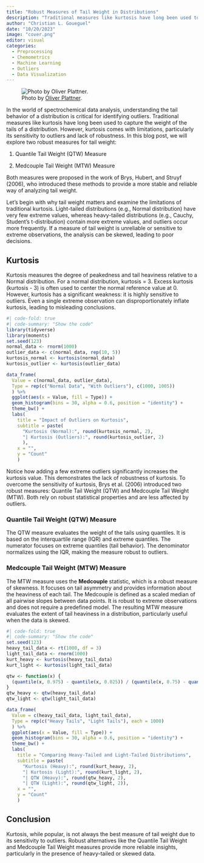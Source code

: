 ```yaml
---
title: "Robust Measures of Tail Weight in Distributions"
description: "Traditional measures like kurtosis have long been used to capture the weight of the tails of a distribution. However, kurtosis comes with limitations, particularly its sensitivity to outliers and lack of robustness. In this blog post, we will explore two robust measures for tail weight."
author: "Christian L. Goueguel"
date: "10/20/2023"
image: "cover.png"
editor: visual
categories:
  - Preprocessing
  - Chemometrics
  - Machine Learning
  - Outliers
  - Data Visualization
---
```


::: justified
![Photo by [Oliver Plattner](https://unsplash.com/photos/photography-of-bridge-WY302kitn7U?utm_content=creditShareLink&utm_medium=referral&utm_source=unsplash).](cover.png){fig-align="center"}

In the world of spectrochemical data analysis, understanding the tail behavior of a distribution is critical for identifying outliers. Traditional measures like kurtosis have long been used to capture the weight of the tails of a distribution. However, kurtosis comes with limitations, particularly its sensitivity to outliers and lack of robustness. In this blog post, we will explore two robust measures for tail weight:

1.  Quantile Tail Weight (QTW) Measure

2.  Medcouple Tail Weight (MTW) Measure

Both measures were proposed in the work of Brys, Hubert, and Struyf (2006), who introduced these methods to provide a more stable and reliable way of analyzing tail weight.

Let's begin with why tail weight matters and examine the limitations of traditional kurtosis. Light-tailed distributions (e.g., Normal distribution) have very few extreme values, whereas heavy-tailed distributions (e.g., Cauchy, Student's t-distribution) contain more extreme values, and outliers occur more frequently. If a measure of tail weight is unreliable or sensitive to extreme observations, the analysis can be skewed, leading to poor decisions.

## **Kurtosis**

Kurtosis measures the degree of peakedness and tail heaviness relative to a Normal distribution. For a normal distribution, kurtosis = 3. Excess kurtosis (kurtosis - 3) is often used to center the normal reference value at 0. However, kurtosis has a significant weakness: it is highly sensitive to outliers. Even a single extreme observation can disproportionately inflate kurtosis, leading to misleading conclusions.

```r
#| code-fold: true
#| code-summary: "Show the code"
library(tidyverse)
library(moments)
set.seed(123)
normal_data <- rnorm(1000)
outlier_data <- c(normal_data, rep(10, 5))
kurtosis_normal <- kurtosis(normal_data)
kurtosis_outlier <- kurtosis(outlier_data)

data_frame(
  Value = c(normal_data, outlier_data),
  Type = rep(c("Normal Data", "With Outliers"), c(1000, 1005))
  ) %>%
  ggplot(aes(x = Value, fill = Type)) +
  geom_histogram(bins = 30, alpha = 0.6, position = "identity") +
  theme_bw() +
  labs(
    title = "Impact of Outliers on Kurtosis",
    subtitle = paste(
      "Kurtosis (Normal):", round(kurtosis_normal, 2), 
      "| Kurtosis (Outliers):", round(kurtosis_outlier, 2)
      ), 
    x = "", 
    y = "Count"
    )
```

Notice how adding a few extreme outliers significantly increases the kurtosis value. This demonstrates the lack of robustness of kurtosis. To overcome the sensitivity of kurtosis, Brys et al. (2006) introduced two robust measures: Quantile Tail Weight (QTW) and Medcouple Tail Weight (MTW). Both rely on robust statistical properties and are less affected by outliers.

### **Quantile Tail Weight (QTW) Measure**

The QTW measure evaluates the weight of the tails using quantiles. It is based on the interquartile range (IQR) and extreme quantiles. The numerator focuses on extreme quantiles (tail behavior). The denominator normalizes using the IQR, making the measure robust to outliers.

### **Medcouple Tail Weight (MTW) Measure**

The MTW measure uses the **Medcouple** statistic, which is a robust measure of skewness. It focuses on tail asymmetry and provides information about the heaviness of each tail. The Medcouple is defined as a scaled median of all pairwise slopes between data points. It is robust to extreme observations and does not require a predefined model. The resulting MTW measure evaluates the extent of tail heaviness in a distribution, particularly useful when the data is skewed.

```r
#| code-fold: true
#| code-summary: "Show the code"
set.seed(123)
heavy_tail_data <- rt(1000, df = 3) 
light_tail_data <- rnorm(1000)       
kurt_heavy <- kurtosis(heavy_tail_data)
kurt_light <- kurtosis(light_tail_data)

qtw <- function(x) {
  (quantile(x, 0.975) - quantile(x, 0.025)) / (quantile(x, 0.75) - quantile(x, 0.25))
}
qtw_heavy <- qtw(heavy_tail_data)
qtw_light <- qtw(light_tail_data)

data_frame(
  Value = c(heavy_tail_data, light_tail_data),
  Type = rep(c("Heavy Tails", "Light Tails"), each = 1000)
  ) %>%
  ggplot(aes(x = Value, fill = Type)) +
  geom_histogram(bins = 30, alpha = 0.6, position = "identity") +
  theme_bw() +
  labs(
    title = "Comparing Heavy-Tailed and Light-Tailed Distributions",
    subtitle = paste(
      "Kurtosis (Heavy):", round(kurt_heavy, 2),
      "| Kurtosis (Light):", round(kurt_light, 2),
      "| QTW (Heavy):", round(qtw_heavy, 2),
      "| QTW (Light):", round(qtw_light, 2)),
    x = "", 
    y = "Count"
    )
```

## **Conclusion**

Kurtosis, while popular, is not always the best measure of tail weight due to its sensitivity to outliers. Robust alternatives like the Quantile Tail Weight and Medcouple Tail Weight measures provide more reliable insights, particularly in the presence of heavy-tailed or skewed data.
:::
